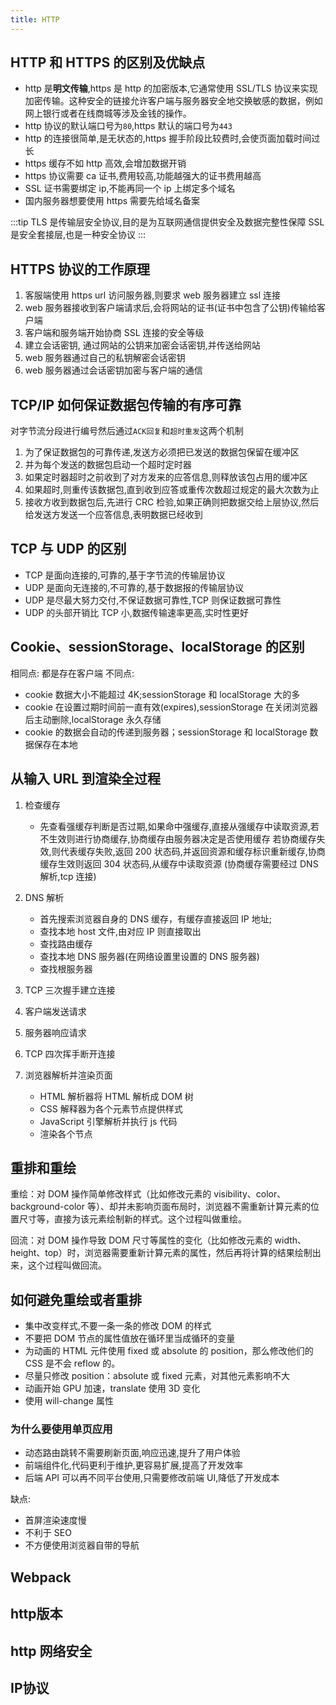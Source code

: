 ```yaml
---
title: HTTP
---
```



<AuthorInfo />

## HTTP 和 HTTPS 的区别及优缺点

- http 是**明文传输**,https 是 http 的加密版本,它通常使用 SSL/TLS 协议来实现加密传输。这种安全的链接允许客户端与服务器安全地交换敏感的数据，例如网上银行或者在线商城等涉及金钱的操作。
- http 协议的默认端口号为`80`,https 默认的端口号为`443`
- http 的连接很简单,是无状态的,https 握手阶段比较费时,会使页面加载时间过长
- https 缓存不如 http 高效,会增加数据开销
- https 协议需要 ca 证书,费用较高,功能越强大的证书费用越高
- SSL 证书需要绑定 ip,不能再同一个 ip 上绑定多个域名
- 国内服务器想要使用 https 需要先给域名备案

:::tip
TLS 是传输层安全协议,目的是为互联网通信提供安全及数据完整性保障
SSL 是安全套接层,也是一种安全协议
:::

## HTTPS 协议的工作原理

1. 客服端使用 https url 访问服务器,则要求 web 服务器建立 ssl 连接
1. web 服务器接收到客户端请求后,会将网站的证书(证书中包含了公钥)传输给客户端
1. 客户端和服务端开始协商 SSL 连接的安全等级
1. 建立会话密钥, 通过网站的公钥来加密会话密钥,并传送给网站
1. web 服务器通过自己的私钥解密会话密钥
1. web 服务器通过会话密钥加密与客户端的通信

## TCP/IP 如何保证数据包传输的有序可靠

对字节流分段进行编号然后通过`ACK回复`和`超时重发`这两个机制

1. 为了保证数据包的可靠传递,发送方必须把已发送的数据包保留在缓冲区
1. 并为每个发送的数据包启动一个超时定时器
1. 如果定时器超时之前收到了对方发来的应答信息,则释放该包占用的缓冲区
1. 如果超时,则重传该数据包,直到收到应答或重传次数超过规定的最大次数为止
1. 接收方收到数据包后,先进行 CRC 检验,如果正确则把数据交给上层协议,然后给发送方发送一个应答信息,表明数据已经收到

## TCP 与 UDP 的区别

- TCP 是面向连接的,可靠的,基于字节流的传输层协议
- UDP 是面向无连接的,不可靠的,基于数据报的传输层协议
- UDP 是尽最大努力交付,不保证数据可靠性,TCP 则保证数据可靠性
- UDP 的头部开销比 TCP 小,数据传输速率更高,实时性更好

## Cookie、sessionStorage、localStorage 的区别

相同点: 都是存在客户端
不同点:

- cookie 数据大小不能超过 4K;sessionStorage 和 localStorage 大的多
- cookie 在设置过期时间前一直有效(expires),sessionStorage 在关闭浏览器后主动删除,localStorage 永久存储
- cookie 的数据会自动的传递到服务器；sessionStorage 和 localStorage 数据保存在本地

## 从输入 URL 到渲染全过程

1. 检查缓存

   - 先查看强缓存判断是否过期,如果命中强缓存,直接从强缓存中读取资源,若不生效则进行协商缓存,协商缓存由服务器决定是否使用缓存
     若协商缓存失效,则代表缓存失败,返回 200 状态码,并返回资源和缓存标识重新缓存,协商缓存生效则返回 304 状态码,从缓存中读取资源 (协商缓存需要经过 DNS 解析,tcp 连接)

1. DNS 解析

   - 首先搜索浏览器自身的 DNS 缓存，有缓存直接返回 IP 地址;
   - 查找本地 host 文件,由对应 IP 则直接取出
   - 查找路由缓存
   - 查找本地 DNS 服务器(在网络设置里设置的 DNS 服务器)
   - 查找根服务器

1. TCP 三次握手建立连接
1. 客户端发送请求
1. 服务器响应请求
1. TCP 四次挥手断开连接
1. 浏览器解析并渲染页面
   - HTML 解析器将 HTML 解析成 DOM 树
   - CSS 解释器为各个元素节点提供样式
   - JavaScript 引擎解析并执行 js 代码
   - 渲染各个节点

## 重排和重绘

重绘：对 DOM 操作简单修改样式（比如修改元素的 visibility、color、background-color 等）、却并未影响页面布局时，浏览器不需重新计算元素的位置尺寸等，直接为该元素绘制新的样式。这个过程叫做重绘。

回流：对 DOM 操作导致 DOM 尺寸等属性的变化（比如修改元素的 width、height、top）时，浏览器需要重新计算元素的属性，然后再将计算的结果绘制出来，这个过程叫做回流。

## 如何避免重绘或者重排

- 集中改变样式,不要一条一条的修改 DOM 的样式
- 不要把 DOM 节点的属性值放在循环里当成循环的变量
- 为动画的 HTML 元件使用 fixed 或 absolute 的 position，那么修改他们的 CSS 是不会 reflow 的。
- 尽量只修改 position：absolute 或 fixed 元素，对其他元素影响不大
- 动画开始 GPU 加速，translate 使用 3D 变化
- 使用 will-change 属性

### 为什么要使用单页应用

- 动态路由跳转不需要刷新页面,响应迅速,提升了用户体验
- 前端组件化,代码更利于维护,更容易扩展,提高了开发效率
- 后端 API 可以再不同平台使用,只需要修改前端 UI,降低了开发成本

缺点:

- 首屏渲染速度慢
- 不利于 SEO
- 不方便使用浏览器自带的导航

## Webpack

## http版本

## http 网络安全

## IP协议


